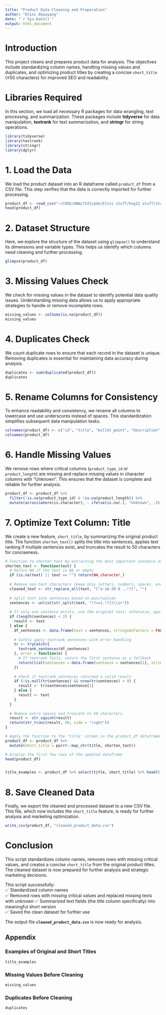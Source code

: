 ---
title: "Product Data Cleaning and Preparation"
author: "Etini Akpayang"
date: "`r Sys.Date()`"
output: html_document
---

# Introduction
This project cleans and prepares product data for analysis. The objectives include standardizing column names, handling missing values and duplicates, and optimizing product titles by creating a concise `short_title` (≤50 characters) for improved SEO and readability.

# Libraries Required
In this section, we load all necessary R packages for data wrangling, text processing, and summarization. These packages include **tidyverse** for data manipulation, **textrank** for text summarization, and **stringr** for string operations.

```{r setup, include=FALSE}
library(tidyverse)
library(textrank)
library(stringr)
library(dplyr)
```


# 1. Load the Data
We load the product dataset into an R dataframe called `product_df` from a CSV file. This step verifies that the data is correctly imported for further processing.

```{r load-data}
product_df <- read_csv("~/CODE/ANALYSIS/pde/Etini stuff/hng12 stuff/stage1/Productdata.csv")
head(product_df)
```

# 2. Dataset Structure
Here, we explore the structure of the dataset using `glimpse()` to understand its dimensions and variable types. This helps us identify which columns need cleaning and further processing.

```{r dataset-structure}
glimpse(product_df)
```

# 3. Missing Values Check
We check for missing values in the dataset to identify potential data quality issues. Understanding missing data allows us to apply appropriate strategies to handle or remove incomplete rows.

```{r missing-values}
missing_values <- colSums(is.na(product_df))
missing_values
```

# 4. Duplicates Check
We count duplicate rows to ensure that each record in the dataset is unique. Removing duplicates is essential for maintaining data accuracy during analysis.

```{r duplicates}
duplicates <- sum(duplicated(product_df))
duplicates
```

# 5. Rename Columns for Consistency
To enhance readability and consistency, we rename all columns to lowercase and use underscores instead of spaces. This standardization simplifies subsequent data manipulation tasks.

```{r rename-columns}
colnames(product_df) <- c("id", "title", "bullet_point", "description", "product_type_id", "product_length")
colnames(product_df)
```

# 6. Handle Missing Values
We remove rows where critical columns (`product_type_id` or `product_length`) are missing and replace missing values in character columns with "Unknown". This ensures that the dataset is complete and reliable for further analysis.

```{r handle-missing}
product_df <- product_df %>%
  filter(!is.na(product_type_id) & !is.na(product_length)) %>%
  mutate(across(where(is.character), ~ ifelse(is.na(.), "Unknown", .)))
```

# 7. Optimize Text Column: Title
We create a new feature, `short_title`, by summarizing the original product title. The function `shorten_text()` splits the title into sentences, applies text ranking if multiple sentences exist, and truncates the result to 50 characters for conciseness.

```{r optimize-title}

# Function to shorten text by extracting the most important sentence and truncating it
shorten_text <- function(text) {
  # Return NA if the text is NA or empty
  if (is.na(text) || text == "") return(NA_character_)
  
  # Remove non-text characters (keep only letters, numbers, spaces, and basic punctuation)
  cleaned_text <- str_replace_all(text, "[^a-zA-Z0-9 .,!?]", "")
  
  # Split text into sentences based on punctuation
  sentences <- unlist(str_split(text, "(?<=[.!?])\\s+"))
  
  # If only one sentence exists, use the original text; otherwise, apply textrank
  if (length(sentences) < 2) {
    result <- text
  } else {
    df_sentences <- data.frame(text = sentences, stringsAsFactors = FALSE)
    
    # Safely apply textrank_sentences with error handling
    tr <- tryCatch({
      textrank_sentences(df_sentences)
    }, error = function(e) {
      # If textrank fails, return the first sentence as a fallback
      return(list(sentences = data.frame(sentence = sentences[1], stringsAsFactors = FALSE)))
    })
    
    # Check if textrank_sentences returned a valid result
    if (!is.null(tr$sentences) && nrow(tr$sentences) > 0) {
      result <- tr$sentences$sentence[1]
    } else {
      result <- text
    }
  }
  
  # Remove extra spaces and truncate to 50 characters
  result <- str_squish(result)
  return(str_trunc(result, 50, side = "right"))
}

# Apply the function to the 'title' column in the product_df dataframe
product_df <- product_df %>%
  mutate(short_title = purrr::map_chr(title, shorten_text))

# Display the first few rows of the updated dataframe
head(product_df)


title_examples <- product_df %>% select(title, short_title) %>% head(5)

```

# 8. Save Cleaned Data
Finally, we export the cleaned and processed dataset to a new CSV file. This file, which now includes the `short_title` feature, is ready for further analysis and marketing optimization.


```{r save-data, echo=FALSE}
write_csv(product_df, "cleaned_product_data.csv")
```

# Conclusion
This script standardizes column names, removes rows with missing critical values, and creates a concise `short_title` from the original product titles. The cleaned dataset is now prepared for further analysis and strategic marketing decisions.

This script successfully:  
✅ Standardized column names  
✅ Removed rows with missing critical values and replaced missing texts with unknown
✅ Summarized text fields (the title column specifically) into meaningful short version  
✅ Saved the clean dataset for further use  

The output file **`cleaned_product_data.csv`** is now ready for analysis.  


## Appendix
### Examples of Original and Short Titles
```{r title-examples}
title_examples
```

### Missing Values Before Cleaning
```{r missing-values-before}
missing_values
```

### Duplicates Before Cleaning
```{r duplicates-before}
duplicates
```
